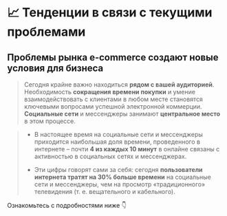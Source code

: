 
# 📈 Тенденции в связи с текущими проблемами

## Проблемы рынка e-commerce создают новые условия для бизнеса

> Сегодня крайне важно находиться <strong>рядом с вашей аудиторией</strong>. Необходимость <strong>сокращения времени покупки</strong> и умение взаимодействовать с клиентами в любом месте становятся ключевыми вопросами успешной электронной коммерции. <strong>Социальные сети</strong> и мессенджеры занимают <strong>центральное место</strong> в этом процессе.

> - В настоящее время на социальные сети и мессенджеры приходится наибольшая доля времени, проведенного в интернете – почти **4 из каждых 10 минут** в онлайне связаны с активностью в социальных сетях и мессенджерах.
>
> - Эти цифры говорят сами за себя: сегодня **пользователи интернета тратят на 30% больше времени** на социальные сети и мессенджеры, чем на просмотр «традиционного» телевидения (т. е. вещательного и кабельного).

Ознакомьтесь с подробностями ниже 👇

<Cards>
  <Card title="Перетекание аудитории в мессенджеры" href="/research/trends/audience_flow" />
  <Card title="Увеличение времени пребывания в мессенджерах" href="/research/trends/increase_time" />
  <Card title="Замедление рынка мобильных приложений" href="/research/trends/mobile_apps_slowdown" />
  <Card title="Рост социальной коммерции" href="/research/trends/social_commerce_rise" />
</Cards>
